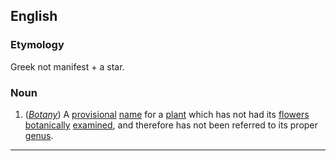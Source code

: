 ==English==

===Etymology===
Greek not manifest + a star.

===Noun===
#(''[[Botany]]'') A [[provisional]] [[name]] for a [[plant]] which has not had its [[flower]]s [[botanically]] [[examine]]d, and therefore has not been referred to its proper [[genus]].


----
{{webster}}